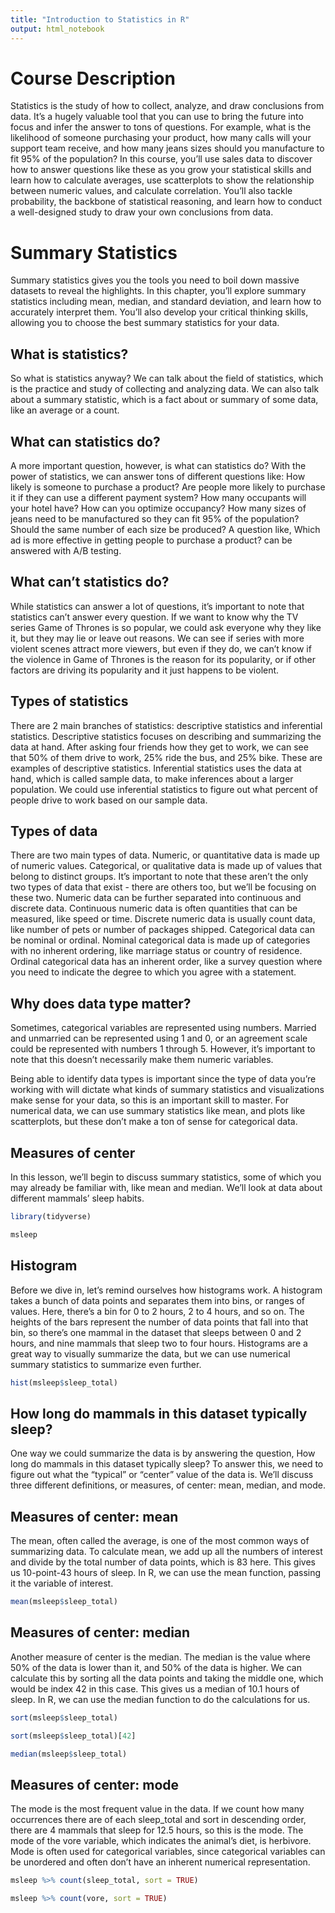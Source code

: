 ```yaml
---
title: "Introduction to Statistics in R"
output: html_notebook
---
```


# Course Description
Statistics is the study of how to collect, analyze, and draw conclusions from data. It’s a hugely valuable tool that you can use to bring the future into focus and infer the answer to tons of questions. For example, what is the likelihood of someone purchasing your product, how many calls will your support team receive, and how many jeans sizes should you manufacture to fit 95% of the population? In this course, you'll use sales data to discover how to answer questions like these as you grow your statistical skills and learn how to calculate averages, use scatterplots to show the relationship between numeric values, and calculate correlation. You'll also tackle probability, the backbone of statistical reasoning, and learn how to conduct a well-designed study to draw your own conclusions from data.

# Summary Statistics
Summary statistics gives you the tools you need to boil down massive datasets to reveal the highlights. In this chapter, you'll explore summary statistics including mean, median, and standard deviation, and learn how to accurately interpret them. You'll also develop your critical thinking skills, allowing you to choose the best summary statistics for your data.

## What is statistics?
So what is statistics anyway? We can talk about the field of statistics, which is the practice and study of collecting and analyzing data. We can also talk about a summary statistic, which is a fact about or summary of some data, like an average or a count.

## What can statistics do?
A more important question, however, is what can statistics do? With the power of statistics, we can answer tons of different questions like: How likely is someone to purchase a product? Are people more likely to purchase it if they can use a different payment system? How many occupants will your hotel have? How can you optimize occupancy? How many sizes of jeans need to be manufactured so they can fit 95% of the population? Should the same number of each size be produced? A question like, Which ad is more effective in getting people to purchase a product? can be answered with A/B testing.

## What can't statistics do?
While statistics can answer a lot of questions, it's important to note that statistics can't answer every question. If we want to know why the TV series Game of Thrones is so popular, we could ask everyone why they like it, but they may lie or leave out reasons. We can see if series with more violent scenes attract more viewers, but even if they do, we can't know if the violence in Game of Thrones is the reason for its popularity, or if other factors are driving its popularity and it just happens to be violent.

## Types of statistics
There are 2 main branches of statistics: descriptive statistics and inferential statistics. Descriptive statistics focuses on describing and summarizing the data at hand. After asking four friends how they get to work, we can see that 50% of them drive to work, 25% ride the bus, and 25% bike. These are examples of descriptive statistics. Inferential statistics uses the data at hand, which is called sample data, to make inferences about a larger population. We could use inferential statistics to figure out what percent of people drive to work based on our sample data.

## Types of data
There are two main types of data. Numeric, or quantitative data is made up of numeric values. Categorical, or qualitative data is made up of values that belong to distinct groups. It's important to note that these aren't the only two types of data that exist - there are others too, but we'll be focusing on these two. Numeric data can be further separated into continuous and discrete data. Continuous numeric data is often quantities that can be measured, like speed or time. Discrete numeric data is usually count data, like number of pets or number of packages shipped. Categorical data can be nominal or ordinal. Nominal categorical data is made up of categories with no inherent ordering, like marriage status or country of residence. Ordinal categorical data has an inherent order, like a survey question where you need to indicate the degree to which you agree with a statement.

## Why does data type matter?
Sometimes, categorical variables are represented using numbers. Married and unmarried can be represented using 1 and 0, or an agreement scale could be represented with numbers 1 through 5. However, it's important to note that this doesn't necessarily make them numeric variables.

Being able to identify data types is important since the type of data you're working with will dictate what kinds of summary statistics and visualizations make sense for your data, so this is an important skill to master. For numerical data, we can use summary statistics like mean, and plots like scatterplots, but these don't make a ton of sense for categorical data.

## Measures of center
In this lesson, we'll begin to discuss summary statistics, some of which you may already be familiar with, like mean and median. We'll look at data about different mammals' sleep habits.

```r
library(tidyverse)
```

```r
msleep
```

## Histogram
Before we dive in, let's remind ourselves how histograms work. A histogram takes a bunch of data points and separates them into bins, or ranges of values. Here, there's a bin for 0 to 2 hours, 2 to 4 hours, and so on. The heights of the bars represent the number of data points that fall into that bin, so there's one mammal in the dataset that sleeps between 0 and 2 hours, and nine mammals that sleep two to four hours. Histograms are a great way to visually summarize the data, but we can use numerical summary statistics to summarize even further.

```r
hist(msleep$sleep_total)
```

## How long do mammals in this dataset typically sleep?
One way we could summarize the data is by answering the question, How long do mammals in this dataset typically sleep? To answer this, we need to figure out what the "typical" or "center" value of the data is. We'll discuss three different definitions, or measures, of center: mean, median, and mode.

## Measures of center: mean
The mean, often called the average, is one of the most common ways of summarizing data. To calculate mean, we add up all the numbers of interest and divide by the total number of data points, which is 83 here. This gives us 10-point-43 hours of sleep. In R, we can use the mean function, passing it the variable of interest.

```r
mean(msleep$sleep_total)
```

## Measures of center: median
Another measure of center is the median. The median is the value where 50% of the data is lower than it, and 50% of the data is higher. We can calculate this by sorting all the data points and taking the middle one, which would be index 42 in this case. This gives us a median of 10.1 hours of sleep. In R, we can use the median function to do the calculations for us.

```r
sort(msleep$sleep_total)
```

```r
sort(msleep$sleep_total)[42]
```

```r
median(msleep$sleep_total)
```

## Measures of center: mode
The mode is the most frequent value in the data. If we count how many occurrences there are of each sleep_total and sort in descending order, there are 4 mammals that sleep for 12.5 hours, so this is the mode. The mode of the vore variable, which indicates the animal's diet, is herbivore. Mode is often used for categorical variables, since categorical variables can be unordered and often don't have an inherent numerical representation.

```r
msleep %>% count(sleep_total, sort = TRUE)
```

```r
msleep %>% count(vore, sort = TRUE)
```





















